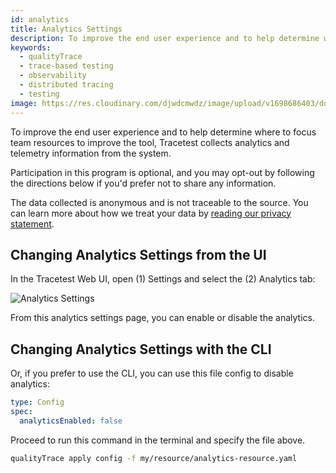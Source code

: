 ```yaml
---
id: analytics
title: Analytics Settings
description: To improve the end user experience and to help determine where to focus team resources to improve the tool, Tracetest collects analytics and telemetry information.
keywords:
  - qualityTrace
  - trace-based testing
  - observability
  - distributed tracing
  - testing
image: https://res.cloudinary.com/djwdcmwdz/image/upload/v1698686403/docs/Blog_Thumbnail_14_rsvkmo.jpg
---
```


To improve the end user experience and to help determine where to focus team resources to improve the tool, Tracetest collects analytics and telemetry information from the system.

Participation in this program is optional, and you may opt-out by following the directions below if you'd prefer not to share any information.

The data collected is anonymous and is not traceable to the source. You can learn more about how we treat your data by [reading our privacy statement](https://kubeshop.io/privacy).

## Changing Analytics Settings from the UI

In the Tracetest Web UI, open (1) Settings and select the (2) Analytics tab:

![Analytics Settings](./img/analytics-settings-0.11.3.png)

From this analytics settings page, you can enable or disable the analytics.

## Changing Analytics Settings with the CLI

Or, if you prefer to use the CLI, you can use this file config to disable analytics:

```yaml
type: Config
spec:
  analyticsEnabled: false
```

Proceed to run this command in the terminal and specify the file above.

```bash
qualityTrace apply config -f my/resource/analytics-resource.yaml
```


